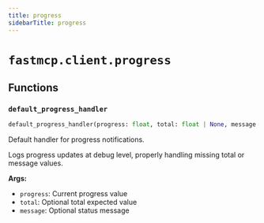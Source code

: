 ```yaml
---
title: progress
sidebarTitle: progress
---
```


# `fastmcp.client.progress`

## Functions

### `default_progress_handler` <sup><a href="https://github.com/pchaganti/gx-fast-mcp/blob/main/src/fastmcp/client/progress.py#L12" target="_blank"><Icon icon="github" style="width: 14px; height: 14px;" /></a></sup>

```python
default_progress_handler(progress: float, total: float | None, message: str | None) -> None
```


Default handler for progress notifications.

Logs progress updates at debug level, properly handling missing total or message values.

**Args:**
- `progress`: Current progress value
- `total`: Optional total expected value
- `message`: Optional status message

